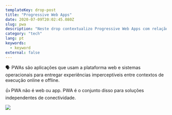 ```yaml
---
templateKey: drop-post
title: "Progressive Web Apps"
date: 2020-07-09T20:02:45.080Z
slug: pwa
description: "Neste drop contextualizo Progressive Web Apps com relação ao seu propósito de utilização."
category: "tech"
lang: pt
keywords:
  - keyword
external: false
---
```



<Drop>

🗣 PWAs são aplicações que usam a plataforma web e sistemas operacionais para entregar experiências imperceptíveis entre contextos de execução online e offline.

👍 PWA não é web ou app. PWA é o conjunto disso para soluções independentes de conectividade.

![](https://pbs.twimg.com/media/Ecfx4VCWsAALwS3?format=jpg&name=900x900)

</Drop>
